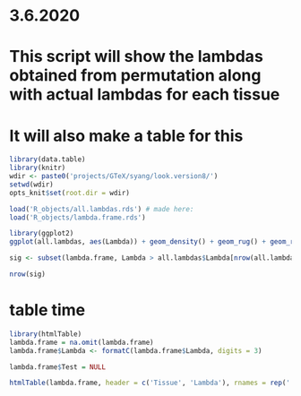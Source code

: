 # 3.6.2020

# This script will show the lambdas obtained from permutation along with actual lambdas for each tissue

# It will also make a table for this
```r
library(data.table)
library(knitr)
wdir <- paste0('projects/GTeX/syang/look.version8/')
setwd(wdir)
opts_knit$set(root.dir = wdir)
```

```r
load('R_objects/all.lambdas.rds') # made here: 
load('R_objects/lambda.frame.rds') 

library(ggplot2)
ggplot(all.lambdas, aes(Lambda)) + geom_density() + geom_rug() + geom_rug(data = lambda.frame, aes(Lambda), col = 'blue') + geom_density(data = lambda.frame, aes(Lambda), col = 'blue') + geom_vline(xintercept = all.lambdas$Lambda[nrow(all.lambdas)*0.05], col = 'red')

sig <- subset(lambda.frame, Lambda > all.lambdas$Lambda[nrow(all.lambdas)*0.05])

nrow(sig)
```

# table time
```r
library(htmlTable)
lambda.frame = na.omit(lambda.frame)
lambda.frame$Lambda <- formatC(lambda.frame$Lambda, digits = 3) 

lambda.frame$Test = NULL

htmlTable(lambda.frame, header = c('Tissue', 'Lambda'), rnames = rep('', nrow(lambda.frame)))
```
